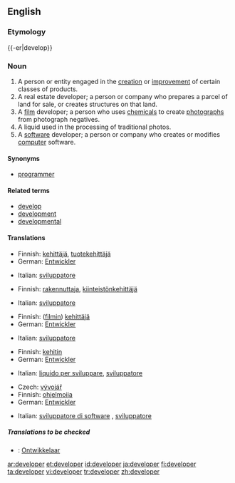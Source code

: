 {{wikipedia|dab=developer}}
==English==
===Etymology===
{{-er|develop}}

===Noun===
{{en-noun}}

# A person or entity engaged in the [[creation]] or [[improvement]] of certain classes of products.
# A real estate developer; a person or company who prepares a parcel of land for sale, or creates structures on that land.
# A [[film]] developer; a person who uses [[chemical]]s to create [[photograph]]s from photograph negatives.
# A liquid used in the processing of traditional photos.
# A [[software]] developer; a person or company who creates or modifies [[computer]] software.

====Synonyms====
*{{italbrac-colon|person or company who writes computer software}} [[programmer]]

====Related terms====
*[[develop]]
*[[development]]
*[[developmental]]

====Translations====
{{trans-top|someone engaged product creation and improvement}}
*Finnish: [[kehittäjä]], [[tuotekehittäjä]]
*German: [[Entwickler]] {{m}}
{{trans-mid}}
*Italian: [[sviluppatore]] {{m}}
{{trans-bottom}}

{{trans-top|real estate developer}}
*Finnish: [[rakennuttaja]], [[kiinteistönkehittäjä]]
{{trans-mid}}
*Italian: [[sviluppatore]] {{m}}
{{trans-bottom}}

{{trans-top|film developer}}
*Finnish: ([[filmi|filmin]]) [[kehittäjä]]
*German: [[Entwickler]] {{m}}
{{trans-mid}}
*Italian: [[sviluppatore]] {{m}}
{{trans-bottom}}

{{trans-top|liquid used in film processing}}
*Finnish: [[kehitin]]
*German: [[Entwickler]] {{m}}
{{trans-mid}}
*Italian: [[liquido per sviluppare]], {{m}}[[sviluppatore]] {{m}}
{{trans-bottom}}

{{trans-top|software programmer}}
*Czech: [[vývojář]] {{m}}
*Finnish: [[ohjelmoija]]
*German: [[Entwickler]] {{m}}
{{trans-mid}}
*Italian: [[sviluppatore di software]] {{m}}, [[sviluppatore]] {{m}}
{{trans-bottom}}

=====Translations to be checked=====
{{checktrans-top}}
*{{ttbc|Dutch}}: [[Ontwikkelaar]]
{{trans-bottom}}

[[ar:developer]]
[[et:developer]]
[[id:developer]]
[[ja:developer]]
[[fi:developer]]
[[ta:developer]]
[[vi:developer]]
[[tr:developer]]
[[zh:developer]]